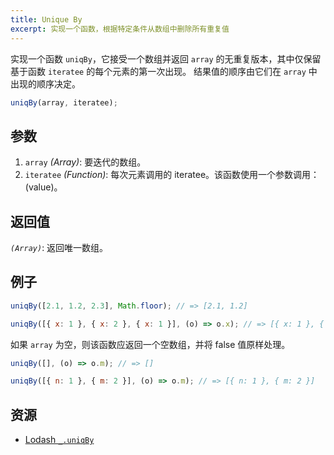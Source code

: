 ```yaml
---
title: Unique By
excerpt: 实现一个函数，根据特定条件从数组中删除所有重复值
---
```


实现一个函数 `uniqBy`，它接受一个数组并返回 `array` 的无重复版本，其中仅保留基于函数 `iteratee` 的每个元素的第一次出现。 结果值的顺序由它们在 `array` 中出现的顺序决定。

```js
uniqBy(array, iteratee);
```

## 参数

1. `array` *(Array)*: 要迭代的数组。
2. `iteratee` *(Function)*: 每次元素调用的 iteratee。该函数使用一个参数调用：(value)。

## 返回值

*`(Array)`*: 返回唯一数组。

## 例子

```js
uniqBy([2.1, 1.2, 2.3], Math.floor); // => [2.1, 1.2]

uniqBy([{ x: 1 }, { x: 2 }, { x: 1 }], (o) => o.x); // => [{ x: 1 }, { x: 2 }]
```

如果 `array` 为空，则该函数应返回一个空数组，并将 false 值原样处理。

```js
uniqBy([], (o) => o.m); // => []

uniqBy([{ n: 1 }, { m: 2 }], (o) => o.m); // => [{ n: 1 }, { m: 2 }]
```

## 资源

* [Lodash `_.uniqBy`](https://lodash.com/docs/#uniqBy)
